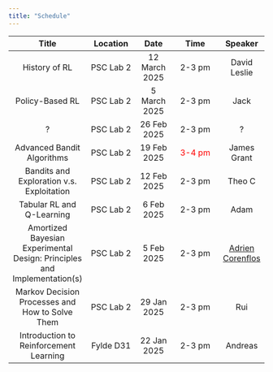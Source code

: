 ```yaml
---
title: "Schedule"
---
```


| Title | Location | Date | Time | Speaker |
|:--------:|:-----:|:---:|:------:|:-:|
| History of RL      | PSC Lab 2  | 12 March 2025 |   2-3 pm   |  David Leslie    |
| Policy-Based RL      | PSC Lab 2  | 5 March 2025 |   2-3 pm   |  Jack    |
| ?      | PSC Lab 2  | 26 Feb 2025 |   2-3 pm   |  ?    |
| Advanced Bandit Algorithms      | PSC Lab 2  | 19 Feb 2025 |    <span style="color:Red">3-4 pm</span>   |  James Grant    |
| Bandits and Exploration v.s. Exploitation      | PSC Lab 2  | 12 Feb 2025 |   2-3 pm   |  Theo C    |
| Tabular RL and Q-Learning      | PSC Lab 2  | 6 Feb 2025 |   2-3 pm   |  Adam    |
| Amortized Bayesian Experimental Design: Principles and Implementation(s)      | PSC Lab 2  | 5 Feb 2025 |   2-3 pm   |  [Adrien Corenflos](https://adriencorenflos.github.io/)     |
| Markov Decision Processes and How to Solve Them      | PSC Lab 2  | 29 Jan 2025 |   2-3 pm   |  Rui     |
| Introduction to Reinforcement Learning      | Fylde D31  | 22 Jan 2025 |   2-3 pm   |   Andreas    |

